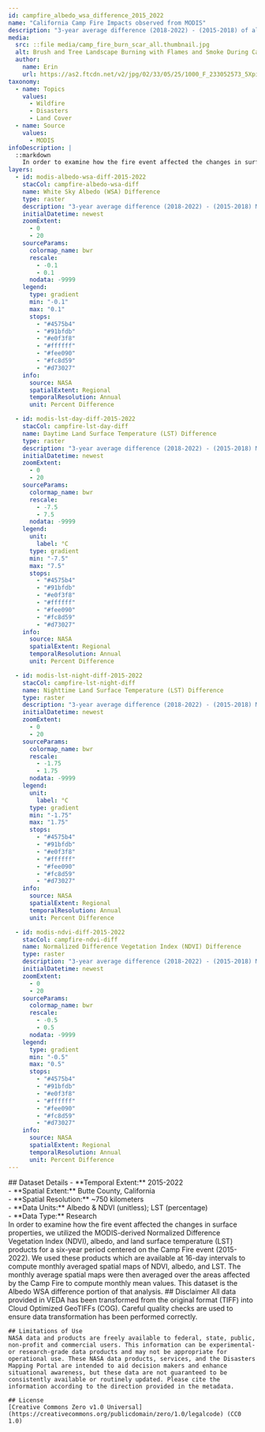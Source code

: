 ---
id: campfire_albedo_wsa_difference_2015_2022
name: "California Camp Fire Impacts observed from MODIS"
description: "3-year average difference (2018-2022) - (2015-2018) of albedo, land surface temperature, and vegetation from MODIS for the 2018 California Camp Fire." 
media:
  src: ::file media/camp_fire_burn_scar_all.thumbnail.jpg
  alt: Brush and Tree Landscape Burning with Flames and Smoke During California Wildfire
  author:
    name: Erin
    url: https://as2.ftcdn.net/v2/jpg/02/33/05/25/1000_F_233052573_5Xpiw48FkuBnLzxopKwKHo2boD5QaZJW.jpg
taxonomy:
  - name: Topics
    values:
      - Wildfire
      - Disasters
      - Land Cover
  - name: Source
    values:
      - MODIS
infoDescription: |
  ::markdown
    In order to examine how the fire event affected the changes in surface properties, we utilized the MODIS-derived Normalized Difference Vegetation Index (NDVI), albedo (WSA), and land surface temperature (LST) products for a six-year period centered on the Camp Fire event (2015-2022). We used these products which are available at 16-day intervals to compute monthly averaged spatial maps of NDVI, albedo, and LST. The monthly average spatial maps were then averaged over the areas affected by the Camp Fire to compute monthly mean values. This dataset is the Albedo WSA difference portion of that analysis.
layers:
  - id: modis-albedo-wsa-diff-2015-2022
    stacCol: campfire-albedo-wsa-diff
    name: White Sky Albedo (WSA) Difference
    type: raster
    description: "3-year average difference (2018-2022) - (2015-2018) MODIS-derived Albedo over the 2018 Camp Fire burn scar domain."
    initialDatetime: newest
    zoomExtent:
      - 0
      - 20
    sourceParams:
      colormap_name: bwr
      rescale:
        - -0.1
        - 0.1
      nodata: -9999
    legend:
      type: gradient
      min: "-0.1"
      max: "0.1"
      stops:
        - "#4575b4"
        - "#91bfdb"
        - "#e0f3f8"
        - "#ffffff"
        - "#fee090"
        - "#fc8d59"
        - "#d73027"
    info:
      source: NASA
      spatialExtent: Regional
      temporalResolution: Annual
      unit: Percent Difference

  - id: modis-lst-day-diff-2015-2022
    stacCol: campfire-lst-day-diff
    name: Daytime Land Surface Temperature (LST) Difference
    type: raster
    description: "3-year average difference (2018-2022) - (2015-2018) MODIS-derived daytime land surface temperature over the 2018 Camp Fire burn scar domain."
    initialDatetime: newest
    zoomExtent:
      - 0
      - 20
    sourceParams:
      colormap_name: bwr
      rescale:
        - -7.5
        - 7.5
      nodata: -9999
    legend:
      unit:
        label: °C
      type: gradient
      min: "-7.5"
      max: "7.5"
      stops:
        - "#4575b4"
        - "#91bfdb"
        - "#e0f3f8"
        - "#ffffff"
        - "#fee090"
        - "#fc8d59"
        - "#d73027"
    info:
      source: NASA
      spatialExtent: Regional
      temporalResolution: Annual
      unit: Percent Difference

  - id: modis-lst-night-diff-2015-2022
    stacCol: campfire-lst-night-diff
    name: Nighttime Land Surface Temperature (LST) Difference
    type: raster
    description: "3-year average difference (2018-2022) - (2015-2018) MODIS-derived nighttime land surface temperature over the 2018 Camp Fire burn scar domain."
    initialDatetime: newest
    zoomExtent:
      - 0
      - 20
    sourceParams:
      colormap_name: bwr
      rescale:
        - -1.75
        - 1.75
      nodata: -9999
    legend:
      unit:
        label: °C
      type: gradient
      min: "-1.75"
      max: "1.75"
      stops:
        - "#4575b4"
        - "#91bfdb"
        - "#e0f3f8"
        - "#ffffff"
        - "#fee090"
        - "#fc8d59"
        - "#d73027"
    info:
      source: NASA
      spatialExtent: Regional
      temporalResolution: Annual
      unit: Percent Difference

  - id: modis-ndvi-diff-2015-2022
    stacCol: campfire-ndvi-diff
    name: Normalized Difference Vegetation Index (NDVI) Difference
    type: raster
    description: "3-year average difference (2018-2022) - (2015-2018) MODIS-derived normalized difference vegetation index over the 2018 Camp Fire burn scar domain."
    initialDatetime: newest
    zoomExtent:
      - 0
      - 20
    sourceParams:
      colormap_name: bwr
      rescale:
        - -0.5
        - 0.5
      nodata: -9999
    legend:
      type: gradient
      min: "-0.5"
      max: "0.5"
      stops:
        - "#4575b4"
        - "#91bfdb"
        - "#e0f3f8"
        - "#ffffff"
        - "#fee090"
        - "#fc8d59"
        - "#d73027"
    info:
      source: NASA
      spatialExtent: Regional
      temporalResolution: Annual
      unit: Percent Difference
---

<Block>
  <Prose>
    ## Dataset Details
    - **Temporal Extent:** 2015-2022<br />
    - **Spatial Extent:** Butte County, California<br />
    - **Spatial Resolution:** ~750 kilometers<br />
    - **Data Units:** Albedo & NDVI (unitless); LST (percentage)<br />
    - **Data Type:** Research<br />
    </Prose>
</Block>

<Block>
  <Prose>
    In order to examine how the fire event affected the changes in surface properties, we utilized the MODIS-derived Normalized Difference Vegetation Index (NDVI), albedo, and land surface temperature (LST) products for a six-year period centered on the Camp Fire event (2015-2022). We used these products which are available at 16-day intervals to compute monthly averaged spatial maps of NDVI, albedo, and LST. The monthly average spatial maps were then averaged over the areas affected by the Camp Fire to compute monthly mean values. This dataset is the Albedo WSA difference portion of that analysis.
  </Prose>
</Block>

<Block>
  <Prose>
    ## Disclaimer
    All data provided in VEDA has been transformed from the original format (TIFF) into Cloud Optimized GeoTIFFs (COG). Careful quality checks are used to ensure data transformation has been performed correctly.

    ## Limitations of Use
    NASA data and products are freely available to federal, state, public, non-profit and commercial users. This information can be experimental- or research-grade data products and may not be appropriate for operational use. These NASA data products, services, and the Disasters Mapping Portal are intended to aid decision makers and enhance situational awareness, but these data are not guaranteed to be consistently available or routinely updated. Please cite the information according to the direction provided in the metadata.

    ## License
    [Creative Commons Zero v1.0 Universal](https://creativecommons.org/publicdomain/zero/1.0/legalcode) (CC0 1.0)
  </Prose>
</Block>
